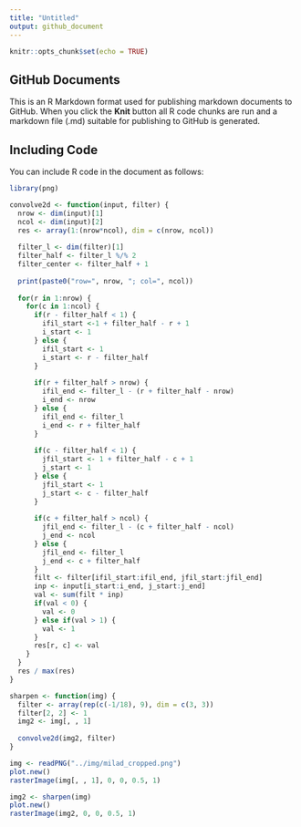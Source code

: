 ```yaml
---
title: "Untitled"
output: github_document
---
```


```r
knitr::opts_chunk$set(echo = TRUE)
```

## GitHub Documents

This is an R Markdown format used for publishing markdown documents to GitHub. When you click the **Knit** button all R code chunks are run and a markdown file (.md) suitable for publishing to GitHub is generated.

## Including Code

You can include R code in the document as follows:

```r
library(png)

convolve2d <- function(input, filter) {
  nrow <- dim(input)[1]
  ncol <- dim(input)[2]
  res <- array(1:(nrow*ncol), dim = c(nrow, ncol))
  
  filter_l <- dim(filter)[1]
  filter_half <- filter_l %/% 2
  filter_center <- filter_half + 1
  
  print(paste0("row=", nrow, "; col=", ncol))
  
  for(r in 1:nrow) {
    for(c in 1:ncol) {
      if(r - filter_half < 1) {
        ifil_start <-1 + filter_half - r + 1
        i_start <- 1
      } else {
        ifil_start <- 1
        i_start <- r - filter_half
      }
      
      if(r + filter_half > nrow) {
        ifil_end <- filter_l - (r + filter_half - nrow)
        i_end <- nrow
      } else {
        ifil_end <- filter_l
        i_end <- r + filter_half
      }
      
      if(c - filter_half < 1) {
        jfil_start <- 1 + filter_half - c + 1
        j_start <- 1
      } else {
        jfil_start <- 1
        j_start <- c - filter_half
      }
      
      if(c + filter_half > ncol) {
        jfil_end <- filter_l - (c + filter_half - ncol)
        j_end <- ncol
      } else {
        jfil_end <- filter_l
        j_end <- c + filter_half
      }
      filt <- filter[ifil_start:ifil_end, jfil_start:jfil_end]
      inp <- input[i_start:i_end, j_start:j_end]
      val <- sum(filt * inp)
      if(val < 0) {
        val <- 0
      } else if(val > 1) {
        val <- 1
      }
      res[r, c] <- val
    }
  }
  res / max(res)
}

sharpen <- function(img) {
  filter <- array(rep(c(-1/18), 9), dim = c(3, 3))
  filter[2, 2] <- 1
  img2 <- img[, , 1]
  
  convolve2d(img2, filter)
}
```

```r
img <- readPNG("../img/milad_cropped.png")
plot.new()
rasterImage(img[, , 1], 0, 0, 0.5, 1)
```

```r
img2 <- sharpen(img)
plot.new()
rasterImage(img2, 0, 0, 0.5, 1)
```

